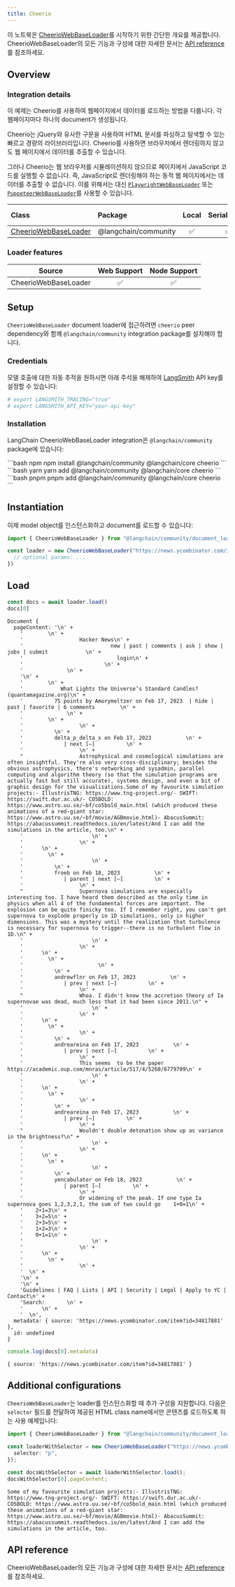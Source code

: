 ```yaml
---
title: Cheerio
---
```



이 노트북은 [CheerioWebBaseLoader](/oss/integrations/document_loaders/)를 시작하기 위한 간단한 개요를 제공합니다. CheerioWebBaseLoader의 모든 기능과 구성에 대한 자세한 문서는 [API reference](https://api.js.langchain.com/classes/langchain_community_document_loaders_web_cheerio.CheerioWebBaseLoader.html)를 참조하세요.

## Overview

### Integration details

이 예제는 Cheerio를 사용하여 웹페이지에서 데이터를 로드하는 방법을 다룹니다. 각 웹페이지마다 하나의 document가 생성됩니다.

Cheerio는 jQuery와 유사한 구문을 사용하여 HTML 문서를 파싱하고 탐색할 수 있는 빠르고 경량의 라이브러리입니다. Cheerio를 사용하면 브라우저에서 렌더링하지 않고도 웹 페이지에서 데이터를 추출할 수 있습니다.

그러나 Cheerio는 웹 브라우저를 시뮬레이션하지 않으므로 페이지에서 JavaScript 코드를 실행할 수 없습니다. 즉, JavaScript로 렌더링해야 하는 동적 웹 페이지에서는 데이터를 추출할 수 없습니다. 이를 위해서는 대신 [`PlaywrightWebBaseLoader`](/oss/integrations/document_loaders/web_loaders/web_playwright) 또는 [`PuppeteerWebBaseLoader`](/oss/integrations/document_loaders/web_loaders/web_puppeteer)를 사용할 수 있습니다.

| Class | Package | Local | Serializable | PY support|
| :--- | :--- | :---: | :---: |  :---: |
| [CheerioWebBaseLoader](https://api.js.langchain.com/classes/langchain_community_document_loaders_web_cheerio.CheerioWebBaseLoader.html) | @langchain/community | ✅ | ✅ | ❌ |

### Loader features

| Source | Web Support | Node Support
| :---: | :---: | :---: |
| CheerioWebBaseLoader | ✅ | ✅ |

## Setup

`CheerioWebBaseLoader` document loader에 접근하려면 `cheerio` peer dependency와 함께 `@langchain/community` integration package를 설치해야 합니다.

### Credentials

모델 호출에 대한 자동 추적을 원하시면 아래 주석을 해제하여 [LangSmith](https://docs.smith.langchain.com/) API key를 설정할 수 있습니다:

```bash
# export LANGSMITH_TRACING="true"
# export LANGSMITH_API_KEY="your-api-key"
```

### Installation

LangChain CheerioWebBaseLoader integration은 `@langchain/community` package에 있습니다:

<CodeGroup>
```bash npm
npm install @langchain/community @langchain/core cheerio
```
```bash yarn
yarn add @langchain/community @langchain/core cheerio
```
```bash pnpm
pnpm add @langchain/community @langchain/core cheerio
```
</CodeGroup>

## Instantiation

이제 model object를 인스턴스화하고 document를 로드할 수 있습니다:

```typescript
import { CheerioWebBaseLoader } from "@langchain/community/document_loaders/web/cheerio"

const loader = new CheerioWebBaseLoader("https://news.ycombinator.com/item?id=34817881", {
  // optional params: ...
})
```

## Load

```typescript
const docs = await loader.load()
docs[0]
```

```output
Document {
  pageContent: '\n' +
    '        \n' +
    '                  Hacker News\n' +
    '                            new | past | comments | ask | show | jobs | submit            \n' +
    '                              login\n' +
    '                          \n' +
    '              \n' +
    '\n' +
    '        \n' +
    '            What Lights the Universe’s Standard Candles? (quantamagazine.org)\n' +
    '          75 points by Amorymeltzer on Feb 17, 2023  | hide | past | favorite | 6 comments        \n' +
    '              \n' +
    '        \n' +
    '                  \n' +
    '          \n' +
    '          delta_p_delta_x on Feb 17, 2023           \n' +
    '             | next [–]          \n' +
    '                  \n' +
    "                  Astrophysical and cosmological simulations are often insightful. They're also very cross-disciplinary; besides the obvious astrophysics, there's networking and sysadmin, parallel computing and algorithm theory (so that the simulation programs are actually fast but still accurate), systems design, and even a bit of graphic design for the visualisations.Some of my favourite simulation projects:- IllustrisTNG: https://www.tng-project.org/- SWIFT: https://swift.dur.ac.uk/- CO5BOLD: https://www.astro.uu.se/~bf/co5bold_main.html (which produced these animations of a red-giant star: https://www.astro.uu.se/~bf/movie/AGBmovie.html)- AbacusSummit: https://abacussummit.readthedocs.io/en/latest/And I can add the simulations in the article, too.\n" +
    '                      \n' +
    '                  \n' +
    '      \n' +
    '        \n' +
    '                      \n' +
    '          \n' +
    '          froeb on Feb 18, 2023           \n' +
    '             | parent | next [–]          \n' +
    '                  \n' +
    "                  Supernova simulations are especially interesting too. I have heard them described as the only time in physics when all 4 of the fundamental forces are important. The explosion can be quite finicky too. If I remember right, you can't get supernova to explode properly in 1D simulations, only in higher dimensions. This was a mystery until the realization that turbulence is necessary for supernova to trigger--there is no turbulent flow in 1D.\n" +
    '                      \n' +
    '                  \n' +
    '      \n' +
    '        \n' +
    '                        \n' +
    '          \n' +
    '          andrewflnr on Feb 17, 2023           \n' +
    '             | prev | next [–]          \n' +
    '                  \n' +
    "                  Whoa. I didn't know the accretion theory of Ia supernovae was dead, much less that it had been since 2011.\n" +
    '                      \n' +
    '                  \n' +
    '      \n' +
    '        \n' +
    '                  \n' +
    '          \n' +
    '          andreareina on Feb 17, 2023           \n' +
    '             | prev | next [–]          \n' +
    '                  \n' +
    '                  This seems  to be the paper https://academic.oup.com/mnras/article/517/4/5260/6779709\n' +
    '                      \n' +
    '                  \n' +
    '      \n' +
    '        \n' +
    '                  \n' +
    '          \n' +
    '          andreareina on Feb 17, 2023           \n' +
    '             | prev [–]          \n' +
    '                  \n' +
    "                  Wouldn't double detonation show up as variance in the brightness?\n" +
    '                      \n' +
    '                  \n' +
    '      \n' +
    '        \n' +
    '                      \n' +
    '          \n' +
    '          yencabulator on Feb 18, 2023           \n' +
    '             | parent [–]          \n' +
    '                  \n' +
    '                  Or widening of the peak. If one type Ia supernova goes 1,2,3,2,1, the sum of two could go    1+0=1\n' +
    '    2+1=3\n' +
    '    3+2=5\n' +
    '    2+3=5\n' +
    '    1+2=3\n' +
    '    0+1=1\n' +
    '                      \n' +
    '                  \n' +
    '      \n' +
    '        \n' +
    '                  \n' +
    '  \n' +
    '\n' +
    '\n' +
    'Guidelines | FAQ | Lists | API | Security | Legal | Apply to YC | Contact\n' +
    'Search:       \n' +
    '      \n' +
    '  \n',
  metadata: { source: 'https://news.ycombinator.com/item?id=34817881' },
  id: undefined
}
```

```typescript
console.log(docs[0].metadata)
```

```output
{ source: 'https://news.ycombinator.com/item?id=34817881' }
```

## Additional configurations

`CheerioWebBaseLoader`는 loader를 인스턴스화할 때 추가 구성을 지원합니다. 다음은 `selector` 필드를 전달하여 제공된 HTML class name에서만 콘텐츠를 로드하도록 하는 사용 예제입니다:

```typescript
import { CheerioWebBaseLoader } from "@langchain/community/document_loaders/web/cheerio"

const loaderWithSelector = new CheerioWebBaseLoader("https://news.ycombinator.com/item?id=34817881", {
  selector: "p",
});

const docsWithSelector = await loaderWithSelector.load();
docsWithSelector[0].pageContent;
```

```output
Some of my favourite simulation projects:- IllustrisTNG: https://www.tng-project.org/- SWIFT: https://swift.dur.ac.uk/- CO5BOLD: https://www.astro.uu.se/~bf/co5bold_main.html (which produced these animations of a red-giant star: https://www.astro.uu.se/~bf/movie/AGBmovie.html)- AbacusSummit: https://abacussummit.readthedocs.io/en/latest/And I can add the simulations in the article, too.
```

## API reference

CheerioWebBaseLoader의 모든 기능과 구성에 대한 자세한 문서는 [API reference](https://api.js.langchain.com/classes/langchain_community_document_loaders_web_cheerio.CheerioWebBaseLoader.html)를 참조하세요.